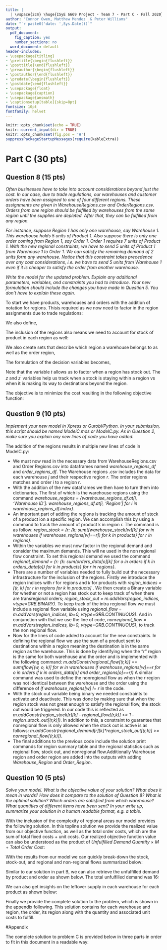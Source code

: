 ```yaml
---
title: |
  | \vspace{2cm} \huge{ISyE 6669 Project - Team 7 - Part C - Fall 2020}
author: "Connor Owen, Matthew Mendez  & Peter Williams"
date: "`r paste0('date: ',Sys.Date())`"
output:
  pdf_document:
    fig_caption: yes
    number_sections: no
  word_document: default
header-includes:
- \usepackage{titling}
- \pretitle{\begin{flushleft}}
- \posttitle{\end{flushleft}}
- \preauthor{\begin{flushleft}}
- \postauthor{\end{flushleft}}
- \predate{\begin{flushleft}}
- \postdate{\end{flushleft}}
- \usepackage{float}
- \usepackage{caption} 
- \usepackage{amsmath}
- \captionsetup[table]{skip=8pt}
fontsize: 10pt
fontfamily: helvet
---
```


```r
knitr::opts_chunk$set(echo = TRUE)
knitr::current_input(dir = TRUE)
knitr::opts_chunk$set(fig.pos = 'H')
suppressPackageStartupMessages(require(kableExtra))
```

# Part C (30 pts) 

## Question 8 (15 pts)  

*Often businesses have to take into account considerations beyond just the cost. In our case, due to trade regulations, our warehouses and customer orders have been assigned to one of four different regions. These assignments are given in WarehouseRegions.csv and OrderRegions.csv. Orders from one region should be fulfilled by warehouses from the same region until the supplies are depleted. After that, they can be fulfilled from any region.*  

*For instance, suppose Region 1 has only one warehouse, say Warehouse 1. This warehouse holds 5 units of Product 1. Also suppose there is only one order coming from Region 1, say Order 1. Order 1 requires 7 units of Product 1. With the new regional constraints, we have to send 5 units of Product 1 from Warehouse 1 to Order 1. We can satisfy the remaining demand of 2 units form any warehouse. Notice that this constraint takes precedence over any cost considerations, i.e. we have to send 5 units from Warehouse 1 even if it is cheaper to satisfy the order from another warehouse.*  

*Write the model for the updated problem. Explain any additional parameters, variables, and constraints you had to introduce. Your new formulation should include the changes you have made in Question 5. You don’t have to explain these again.*  

To start we have products, warehouses and orders with the addition of notation for regions. Thisis required as we now need to factor in the region assignments due to trade regulations:  

\begin{flalign}
k  = 1,...,K \text{ Products,} \\
j = 1,...,N  \text{ Warehouses, and}  \\
i = 1,...,H  \text{ Orders} \\
r = 1,...,R \text{ Regions} 
\end{flalign}

We also define,    

\begin{flalign}
d_{ik} \text{ , the demand for product } k \text{ in order } i,  \\
s_{jk} \text{ , stock of product } k \text{ in warehouse } j,  \\
c_{ij} \text{ , cost of sending 1 lbs. of product from warehouse } j \text{ to customer } i, \\
w_k,  (k = 1,...,K) \text{ denotes the weight of product k in lbs.} \\
f_{ij} \text{ , the fixed cost of sending 1 lbs. of product from warehouse } j \text{ to customer } i. 
\end{flalign}

The inclusion of the regions also means we need to account for stock of product in each region as well:    

\begin{flalign}
S_{kr} \text{ stock of product } k \text{ in region } r
\end{flalign}

We also create sets that describe which region a warehouse belongs to as well as the order region,   

\begin{flalign}
N_{r} \text{ a warehouse belong to region } r \\
H_r \text{ an order belong to region} r
\end{flalign}

The formulation of the decision variables becomes,  

\begin{flalign}
x_{ijk}, \text{ number of units shipped of product } k \text{ from warehouse } j \text{ to customer } i, \text{ and}  \\
\delta^{*}_{ik} = \text{ the number of units of product } k \text{ not fulfilled in order } i \\
t_{rk} = \text{ is an indication of if there is stock out of product } k \text{ from region } r \\
z_{rk} = \text{ regional flow of product } k \text{ in region } r
z^{'}_{rk} = \text{ nonregional flow of product } k \text{ in region } r
\end{flalign}

Note that the variable $t$ allows us to factor when a region has stock out. The $z$ and $z^{'}$ variables help us track when a stock is staying within a region vs when it is making its way to destinations beyond the region. 

The objective is to minimize the cost resulting in the following objective function:  

\begin{flalign}
\min z =  \sum^{H}_{i=1} \sum^{N}_{j=1} \sum^{K}_{k=1} x_{ijk} c_{ij}w_k + \sum^{H}_{i=1} \sum^{N}_{j=1} f_{ij} y_{ij} + M \sum^{H}_{i=1} \sum^{K}_{k=1} \delta^{*}_{ik}.
\end{flalign}  


\newpage 

## Question 9 (10 pts)

*Implement your new model in Xpress or Gurobi/Python. In your submission, this script should be named ModelC.mos or ModelC.py. As in Question 2, make sure you explain any new lines of code you have added.*

The addition of the regions results in multiple new lines of code in ModelC.py:      

+ We must now read in the necessary data from WarehouseRegions.csv and Order Regions.csv into dataframes named *warehouse_regions_df* and *order_regions_df*. The Warehouse regions *.csv* includes the data for each warehouse $j$ and their respective region $r$. The order regions matches and order $i$ to a region $r$.  
+ With the addition of the new dataframes we then have to turn them into dictionaries. The first of which is the warehouse regions using the command *warehouse_regions = {warehouse_regions_df.at[i, 'Warehouse ID']: warehouse_regions_df.at[i, 'Region'] for i in warehouse_regions_df.index}*.  
+ An important part of adding the regions is tracking the amount of stock of a product ion a specific region. We can accomplish this by using a command to track the amount of product k in region r. The command is as follow: *region_stock = {r: {k: sum([warehouse_stock[w][k] for w in warehouses if warehouse_regions[w]==r]) for k in products} for r in regions}*.  
+ Within the variables we must now factor in the regional demand and consider the maximum demands. This will ne used in the non regional flow constraint. To set this regional demand we used the command *regional_demand = {r: {k: sum(orders_data[o][k] for o in orders if k in orders_data[o]) for k in products} for r in regions}*.  
+ There are a number of variables needed to fully build out the necessary infrastructure for the inclusion of the regions. Firstly we introduce the region indices with $r$ for regions and $k$ for products with *region_indices = [(r, k) for r in regions for k in products]* . We then create a Binary variable for whether or not a region has stock out to keep track of when there are transregional orders; *region_stock_out = m.addVars(region_indices, vtype=GRB.BINARY)*. To keep track of the intra regional flow we must include a regional flow variable using *regional_flow = m.addVars(region_indices, lb=0, vtype=GRB.CONTINUOUS)*. And in conjunction with that we use the line of code, *nonregional_flow = m.addVars(region_indices, lb=0, vtype=GRB.CONTINUOUS)*, to track the non regional flow.   
+ Now for the lines of code added to account for the new constraints. In defining the regional flow we use the sum of a product sent to destinations within a region meaning the destination is in the same region as the warehouse. This is done by identifying when the “r” region is the same for both warehouse and the order and is implemented with the following command: *m.addConstr(regional_flow[(r,k)] == sum(flow[(w, o, k)] for w in warehouses if warehouse_regions[w]==r for o in orders if k in orders_data[o] and order_regions[o]==r))* A similar command was used to define the nonregional flow as when the $r$ region was not identical between the warehouse and the order using the difference of *if warehouse_regions[w] != r* in the code.  
+ With the stock out variable being binary we needed constraints to activate and deactivate. This was done by making sure that when the region stock was not great enough to satisfy the regional flow, the stock out would be triggered.  In our code this is reflected as *m.addConstr(region_stock[r][k] - regional_flow[(r,k)] >= 1 - region_stock_out[(r,k)])*. In addition to this, a constraint to guarantee that nonregional flow is only allowed when the stock out is active is as follows: *m.addConstr(regional_demand[r][k]\*region_stock_out[(r,k)] >= nonregional_flow[(r,k)])*.  
+ The final additions to the previous code include the solution print commands for region summary table and the regional statistics such as regional flow, stock out, and nonregional flow.Additionally Warehouse region and order region are added into the outputs with adding *Warehouse_Region* and *Order_Region*.   

## Question 10 (5 pts)

*Solve your model. What is the objective value of your solution? What does it mean in words? How does it compare to the solution of Question 8? What is the optimal solution? Which orders are satisfied from which warehouse? What quantities of different items have been sent? In your write up, summarize your solution in a human readable format, e.g. a table.*  

With the inclusion of the complexity of regional areas our model provides the following solution. In this topline solution we provide the realized value from our objective function, as well as the total order costs, which are the sum of total fixed costs + unit costs. Our realized objective function value can also be understood as the product of *Unfulfilled Demand Quantity* $\times$ $M$ +  *Total Order Cost*:     

\begin{table}[H]
\centering 
\caption{Model C: Topline Results (Rounded)}
\begin{tabular}{ll}  
\hline
Model Result & Value  \\   
\hline
Objective Function Value & 173,416.66  \\
Total Order Cost	& 13,416.66	\\
Total Fixed Cost	& 4,324.00	 \\
Total Unit Costs & 9,092.66 \\
Penalty & M = 10,000 \\
Unfulfilled Demand Quantity & 16 \\
\hline
\end{tabular} 
\end{table} 

With the results from our model we can quickly break-down the stock, stock-out, and regional and non-regional flows summarized below:  

\begin{table}[H]
\centering 
\caption{Model C: Regional Summary}
\begin{tabular}{lccccc}  
\hline
Region & Product & Regional Stock & Region Stock-Out & Regional Flow & Non-Regional Flow	\\  
\hline
1	&	1	&	0	&	1	&	0	&	13	\\
1	&	2	&	0	&	1	&	0	&	9	\\
1	&	3	&	0	&	1	&	0	&	16	\\
1	&	4	&	0	&	1	&	0	&	8	\\
1	&	5	&	0	&	1	&	0	&	9	\\
2	&	1	&	13	&	0	&	9	&	0	\\
2	&	2	&	10	&	1	&	10	&	15	\\
2	&	3	&	15	&	0	&	10	&	0	\\
2	&	4	&	15	&	0	&	14	&	0	\\
2	&	5	&	14	&	1	&	14	&	4	\\
3	&	1	&	6	&	1	&	6	&	14	\\
3	&	2	&	5	&	1	&	5	&	11	\\
3	&	3	&	10	&	1	&	10	&	6	\\
3	&	4	&	10	&	0	&	6	&	0	\\
3	&	5	&	7	&	1	&	7	&	13	\\
4	&	1	&	35	&	0	&	12	&	0	\\
4	&	2	&	44	&	0	&	7	&	0	\\
4	&	3	&	37	&	0	&	20	&	0	\\
4	&	4	&	37	&	0	&	20	&	0	\\
4	&	5	&	39	&	0	&	13	&	0	\\
\hline
\end{tabular} 
\end{table} 

\newpage 

Similar to our solution in part B, we can also retrieve the unfulfilled demand by product and order as shown below. The total unfulfilled demand was 16:   

\begin{table}[H]
\centering 
\caption{Model C: Unfulfilled Demand Summary}
\begin{tabular}{ccc}  
\hline
Order	& Product & Unfulfilled Demand	\\   
\hline
9	& 5	&	2	\\
12		&	5		&	2	\\
17		&	5		&	1	\\
26		&	1		&	3	\\
28		&	3		&	5	\\
30		&	1		&	2	\\
43		&	5		&	1	\\
\hline
\end{tabular} 
\end{table} 

We can also get insights on the leftover supply in each warehouse for each product as shown below:    

\begin{table}[H]
\centering 
\caption{Model C: Leftover Stock Results}
\begin{tabular}{ccc}  
\hline
Warehouse & Product & Leftover Supply	\\   
\hline
1		&	4		&	1	\\
2		&	4		&	2	\\
3		&	4		&	4	\\
6		&	2		&	1	\\
7		&	4		&	7	\\
8		&	2		&	1	\\
\hline
\end{tabular} 
\end{table} 

Finally we provide the complete solution to the problem, which is shown in the appendix following. This solution contains for each warehouse and region, the order, its region along with the quantity and associated unit costs to fulfill. 

\newpage

#Appendix  

The complete solution to problem C is provided below in three parts in order to fit in this document in a readable way:    

\begin{table}[H]
\centering 
\caption{Full Solution Problem C: Minimizing Order Fulfillment Costs  (1/3)}
\begin{tabular}{lcccccl}  
\hline
Warehouse	& Warehouse Region	& Order	& Order Region & Product & Quantity	& Unit Costs \\   
\hline
1	&	2	&	9	&	1	&	1	&	4	&	54.02	\\
1	&	2	&	9	&	1	&	3	&	1	&	27.01	\\
1	&	2	&	25	&	2	&	3	&	3	&	224.13	\\
1	&	2	&	25	&	2	&	5	&	2	&	112.07	\\
1	&	2	&	26	&	2	&	4	&	5	&	190.92	\\
1	&	2	&	26	&	2	&	5	&	3	&	343.65	\\
1	&	2	&	30	&	2	&	1	&	1	&	16.04	\\
1	&	2	&	30	&	2	&	2	&	2	&	64.15	\\
1	&	2	&	31	&	3	&	3	&	1	&	45.1	\\
1	&	2	&	39	&	2	&	2	&	3	&	121.16	\\
1	&	2	&	39	&	2	&	5	&	4	&	121.16	\\
2	&	3	&	10	&	3	&	2	&	1	&	27.27	\\
2	&	3	&	10	&	3	&	3	&	8	&	218.16	\\
2	&	3	&	10	&	3	&	4	&	1	&	6.82	\\
2	&	3	&	21	&	3	&	1	&	2	&	65.47	\\
2	&	3	&	21	&	3	&	4	&	1	&	16.37	\\
2	&	3	&	23	&	3	&	3	&	1	&	24.33	\\
2	&	3	&	23	&	3	&	5	&	4	&	72.99	\\
2	&	3	&	31	&	3	&	1	&	1	&	62.88	\\
2	&	3	&	31	&	3	&	3	&	1	&	125.76	\\
2	&	3	&	31	&	3	&	5	&	3	&	282.97	\\
2	&	3	&	36	&	3	&	2	&	2	&	274.88	\\
2	&	3	&	36	&	3	&	4	&	4	&	137.44	\\
2	&	3	&	40	&	3	&	1	&	3	&	114.96	\\
2	&	3	&	40	&	3	&	2	&	2	&	153.27	\\
2	&	3	&	42	&	1	&	4	&	2	&	20.94	\\
3	&	4	&	1	&	3	&	2	&	5	&	240.36	\\
3	&	4	&	3	&	2	&	2	&	3	&	64.68	\\
3	&	4	&	12	&	1	&	1	&	3	&	183.05	\\
3	&	4	&	17	&	4	&	1	&	1	&	37.5	\\
3	&	4	&	17	&	4	&	4	&	3	&	56.25	\\
3	&	4	&	17	&	4	&	5	&	5	&	281.27	\\
3	&	4	&	18	&	3	&	1	&	3	&	68.98	\\
3	&	4	&	18	&	3	&	5	&	1	&	34.49	\\
3	&	4	&	22	&	4	&	3	&	1	&	77.94	\\
3	&	4	&	32	&	4	&	1	&	2	&	10.74	\\
3	&	4	&	32	&	4	&	3	&	3	&	32.23	\\
3	&	4	&	37	&	3	&	3	&	2	&	29.98	\\
3	&	4	&	37	&	3	&	5	&	4	&	44.97	\\
\hline
\end{tabular} 
\end{table} 

\begin{table}[H]
\centering 
\caption{Full Solution Problem C: Minimizing Order Fulfillment Costs  (2/3)}
\begin{tabular}{lcccccl}  
\hline
Warehouse	& Warehouse Region	& Order	& Order Region & Product & Quantity	& Unit Costs \\ 
\hline
4	&	2	&	2	&	2	&	3	&	4	&	72.13	\\
4	&	2	&	2	&	2	&	4	&	1	&	4.51	\\
4	&	2	&	3	&	2	&	3	&	2	&	144.1	\\
4	&	2	&	3	&	2	&	5	&	2	&	108.07	\\
4	&	2	&	7	&	2	&	2	&	5	&	133.24	\\
4	&	2	&	19	&	2	&	4	&	3	&	91.21	\\
4	&	2	&	27	&	2	&	1	&	4	&	3.96	\\
4	&	2	&	27	&	2	&	5	&	3	&	4.45	\\
4	&	2	&	29	&	2	&	4	&	4	&	91.51	\\
4	&	2	&	35	&	2	&	1	&	3	&	100.06	\\
4	&	2	&	41	&	1	&	3	&	3	&	52.97	\\
4	&	2	&	45	&	2	&	1	&	1	&	32.5	\\
4	&	2	&	45	&	2	&	3	&	1	&	65	\\
4	&	2	&	45	&	2	&	4	&	1	&	16.25	\\
5	&	4	&	5	&	1	&	3	&	1	&	54.33	\\
5	&	4	&	5	&	1	&	5	&	2	&	81.49	\\
5	&	4	&	24	&	1	&	1	&	2	&	7.81	\\
5	&	4	&	31	&	3	&	1	&	2	&	113.23	\\
5	&	4	&	31	&	3	&	3	&	1	&	113.23	\\
5	&	4	&	36	&	3	&	1	&	5	&	39.38	\\
5	&	4	&	36	&	3	&	2	&	2	&	31.51	\\
5	&	4	&	38	&	4	&	2	&	4	&	24.74	\\
5	&	4	&	38	&	4	&	4	&	5	&	7.73	\\
5	&	4	&	43	&	4	&	4	&	2	&	36.77	\\
5	&	4	&	43	&	4	&	5	&	3	&	165.46	\\
5	&	4	&	44	&	1	&	2	&	4	&	115.52	\\
5	&	4	&	44	&	1	&	3	&	4	&	115.52	\\
5	&	4	&	44	&	1	&	5	&	2	&	43.32	\\
6	&	4	&	4	&	4	&	1	&	2	&	51.02	\\
6	&	4	&	4	&	4	&	3	&	2	&	102.03	\\
6	&	4	&	14	&	4	&	1	&	3	&	88.96	\\
6	&	4	&	14	&	4	&	4	&	4	&	59.31	\\
6	&	4	&	15	&	3	&	3	&	1	&	5.43	\\
6	&	4	&	17	&	4	&	3	&	4	&	62.29	\\
6	&	4	&	17	&	4	&	5	&	1	&	11.68	\\
6	&	4	&	25	&	2	&	2	&	2	&	26.45	\\
6	&	4	&	30	&	2	&	2	&	2	&	120.6	\\
6	&	4	&	34	&	3	&	2	&	3	&	1.28	\\
6	&	4	&	34	&	3	&	3	&	1	&	0.43	\\
6	&	4	&	34	&	3	&	5	&	4	&	1.28	\\
6	&	4	&	43	&	4	&	2	&	2	&	102.61	\\
6	&	4	&	43	&	4	&	3	&	2	&	102.61	\\
6	&	4	&	43	&	4	&	4	&	2	&	25.65	\\
7	&	4	&	8	&	3	&	2	&	1	&	20.93	\\
7	&	4	&	8	&	3	&	5	&	1	&	15.69	\\
7	&	4	&	11	&	2	&	2	&	4	&	266.79	\\
7	&	4	&	12	&	1	&	5	&	1	&	41.32	\\
7	&	4	&	15	&	3	&	5	&	3	&	30.78	\\
7	&	4	&	20	&	4	&	1	&	4	&	99.51	\\
7	&	4	&	20	&	4	&	3	&	3	&	149.27	\\
7	&	4	&	24	&	1	&	2	&	5	&	265.56	\\
7	&	4	&	41	&	1	&	1	&	1	&	17.88	\\
7	&	4	&	41	&	1	&	3	&	4	&	143.06	\\
7	&	4	&	41	&	1	&	5	&	4	&	107.29	\\
\hline
\end{tabular} 
\end{table} 

\begin{table}[H]
\centering 
\caption{Full Solution Problem C: Minimizing Order Fulfillment Costs  (3/3)}
\begin{tabular}{lcccccl}  
\hline
Warehouse	& Warehouse Region	& Order	& Order Region & Product & Quantity	& Unit Costs \\ 
8	&	4	&	6	&	2	&	5	&	3	&	2.39	\\
8	&	4	&	13	&	4	&	5	&	4	&	96.15	\\
8	&	4	&	16	&	4	&	2	&	1	&	89.07	\\
8	&	4	&	16	&	4	&	4	&	4	&	89.07	\\
8	&	4	&	22	&	4	&	3	&	5	&	368.89	\\
8	&	4	&	23	&	3	&	1	&	4	&	1.27	\\
8	&	4	&	29	&	2	&	5	&	1	&	3.11	\\
8	&	4	&	33	&	1	&	3	&	3	&	101.26	\\
8	&	4	&	33	&	1	&	4	&	6	&	50.63	\\
8	&	4	&	41	&	1	&	1	&	3	&	173.14	\\
8	&	4	&	45	&	2	&	2	&	4	&	241.6	\\
\hline
\end{tabular} 
\end{table} 